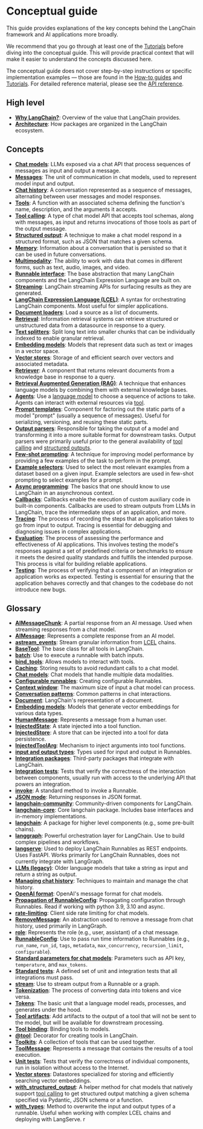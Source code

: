# Conceptual guide

This guide provides explanations of the key concepts behind the LangChain framework and AI applications more broadly.

We recommend that you go through at least one of the [Tutorials](/docs/tutorials) before diving into the conceptual guide. This will provide practical context that will make it easier to understand the concepts discussed here.

The conceptual guide does not cover step-by-step instructions or specific implementation examples — those are found in the [How-to guides](/docs/how_to/) and [Tutorials](/docs/tutorials). For detailed reference material, please see the [API reference](https://python.langchain.com/api_reference/).

## High level

- **[Why LangChain?](/docs/concepts/why_langchain)**: Overview of the value that LangChain provides.
- **[Architecture](/docs/concepts/architecture)**: How packages are organized in the LangChain ecosystem.

## Concepts

- **[Chat models](/docs/concepts/chat_models)**: LLMs exposed via a chat API that process sequences of messages as input and output a message.
- **[Messages](/docs/concepts/messages)**: The unit of communication in chat models, used to represent model input and output.
- **[Chat history](/docs/concepts/chat_history)**: A conversation represented as a sequence of messages, alternating between user messages and model responses.
- **[Tools](/docs/concepts/tools)**: A function with an associated schema defining the function's name, description, and the arguments it accepts.
- **[Tool calling](/docs/concepts/tool_calling)**: A type of chat model API that accepts tool schemas, along with messages, as input and returns invocations of those tools as part of the output message.
- **[Structured output](/docs/concepts/structured_outputs)**: A technique to make a chat model respond in a structured format, such as JSON that matches a given schema.
- **[Memory](https://langchain-ai.github.io/langgraph/concepts/memory/)**: Information about a conversation that is persisted so that it can be used in future conversations.
- **[Multimodality](/docs/concepts/multimodality)**: The ability to work with data that comes in different forms, such as text, audio, images, and video.
- **[Runnable interface](/docs/concepts/runnables)**: The base abstraction that many LangChain components and the LangChain Expression Language are built on.
- **[Streaming](/docs/concepts/streaming)**: LangChain streaming APIs for surfacing results as they are generated.
- **[LangChain Expression Language (LCEL)](/docs/concepts/lcel)**: A syntax for orchestrating LangChain components. Most useful for simpler applications.
- **[Document loaders](/docs/concepts/document_loaders)**: Load a source as a list of documents.
- **[Retrieval](/docs/concepts/retrieval)**: Information retrieval systems can retrieve structured or unstructured data from a datasource in response to a query.
- **[Text splitters](/docs/concepts/text_splitters)**: Split long text into smaller chunks that can be individually indexed to enable granular retrieval.
- **[Embedding models](/docs/concepts/embedding_models)**: Models that represent data such as text or images in a vector space.
- **[Vector stores](/docs/concepts/vectorstores)**: Storage of and efficient search over vectors and associated metadata.
- **[Retriever](/docs/concepts/retrievers)**: A component that returns relevant documents from a knowledge base in response to a query.
- **[Retrieval Augmented Generation (RAG)](/docs/concepts/rag)**: A technique that enhances language models by combining them with external knowledge bases.
- **[Agents](/docs/concepts/agents)**: Use a [language model](/docs/concepts/chat_models) to choose a sequence of actions to take. Agents can interact with external resources via [tool](/docs/concepts/tools).
- **[Prompt templates](/docs/concepts/prompt_templates)**: Component for factoring out the static parts of a model "prompt" (usually a sequence of messages). Useful for serializing, versioning, and reusing these static parts.
- **[Output parsers](/docs/concepts/output_parsers)**: Responsible for taking the output of a model and transforming it into a more suitable format for downstream tasks. Output parsers were primarily useful prior to the general availability of [tool calling](/docs/concepts/tool_calling) and [structured outputs](/docs/concepts/structured_outputs).
- **[Few-shot prompting](/docs/concepts/few_shot_prompting)**: A technique for improving model performance by providing a few examples of the task to perform in the prompt.
- **[Example selectors](/docs/concepts/example_selectors)**: Used to select the most relevant examples from a dataset based on a given input. Example selectors are used in few-shot prompting to select examples for a prompt.
- **[Async programming](/docs/concepts/async)**: The basics that one should know to use LangChain in an asynchronous context.
- **[Callbacks](/docs/concepts/callbacks)**: Callbacks enable the execution of custom auxiliary code in built-in components. Callbacks are used to stream outputs from LLMs in LangChain, trace the intermediate steps of an application, and more.
- **[Tracing](/docs/concepts/tracing)**: The process of recording the steps that an application takes to go from input to output. Tracing is essential for debugging and diagnosing issues in complex applications.
- **[Evaluation](/docs/concepts/evaluation)**: The process of assessing the performance and effectiveness of AI applications. This involves testing the model's responses against a set of predefined criteria or benchmarks to ensure it meets the desired quality standards and fulfills the intended purpose. This process is vital for building reliable applications.
- **[Testing](/docs/concepts/testing)**: The process of verifying that a component of an integration or application works as expected. Testing is essential for ensuring that the application behaves correctly and that changes to the codebase do not introduce new bugs.

## Glossary

- **[AIMessageChunk](/docs/concepts/messages#aimessagechunk)**: A partial response from an AI message. Used when streaming responses from a chat model.
- **[AIMessage](/docs/concepts/messages#aimessage)**: Represents a complete response from an AI model.
- **[astream_events](/docs/concepts/chat_models#key-methods)**: Stream granular information from [LCEL](/docs/concepts/lcel) chains.
- **[BaseTool](/docs/concepts/tools/#tool-interface)**: The base class for all tools in LangChain.
- **[batch](/docs/concepts/runnables)**: Use to execute a runnable with batch inputs.
- **[bind_tools](/docs/concepts/tool_calling/#tool-binding)**: Allows models to interact with tools.
- **[Caching](/docs/concepts/chat_models#caching)**: Storing results to avoid redundant calls to a chat model.
- **[Chat models](/docs/concepts/multimodality/#multimodality-in-chat-models)**: Chat models that handle multiple data modalities.
- **[Configurable runnables](/docs/concepts/runnables/#configurable-runnables)**: Creating configurable Runnables.
- **[Context window](/docs/concepts/chat_models#context-window)**: The maximum size of input a chat model can process.
- **[Conversation patterns](/docs/concepts/chat_history#conversation-patterns)**: Common patterns in chat interactions.
- **[Document](https://python.langchain.com/api_reference/core/documents/langchain_core.documents.base.Document.html)**: LangChain's representation of a document.
- **[Embedding models](/docs/concepts/multimodality/#multimodality-in-embedding-models)**: Models that generate vector embeddings for various data types.
- **[HumanMessage](/docs/concepts/messages#humanmessage)**: Represents a message from a human user.
- **[InjectedState](/docs/concepts/tools#injectedstate)**: A state injected into a tool function.
- **[InjectedStore](/docs/concepts/tools#injectedstore)**: A store that can be injected into a tool for data persistence.
- **[InjectedToolArg](/docs/concepts/tools#injectedtoolarg)**: Mechanism to inject arguments into tool functions.
- **[input and output types](/docs/concepts/runnables#input-and-output-types)**: Types used for input and output in Runnables.
- **[Integration packages](/docs/concepts/architecture/#integration-packages)**: Third-party packages that integrate with LangChain.
- **[Integration tests](/docs/concepts/testing#integration-tests)**: Tests that verify the correctness of the interaction between components, usually run with access to the underlying API that powers an integration.
- **[invoke](/docs/concepts/runnables)**: A standard method to invoke a Runnable.
- **[JSON mode](/docs/concepts/structured_outputs#json-mode)**: Returning responses in JSON format.
- **[langchain-community](/docs/concepts/architecture#langchain-community)**: Community-driven components for LangChain.
- **[langchain-core](/docs/concepts/architecture#langchain-core)**: Core langchain package. Includes base interfaces and in-memory implementations.
- **[langchain](/docs/concepts/architecture#langchain)**: A package for higher level components (e.g., some pre-built chains).
- **[langgraph](/docs/concepts/architecture#langgraph)**: Powerful orchestration layer for LangChain. Use to build complex pipelines and workflows.
- **[langserve](/docs/concepts/architecture#langserve)**: Used to deploy LangChain Runnables as REST endpoints. Uses FastAPI. Works primarily for LangChain Runnables, does not currently integrate with LangGraph.
- **[LLMs (legacy)](/docs/concepts/text_llms)**: Older language models that take a string as input and return a string as output.
- **[Managing chat history](/docs/concepts/chat_history#managing-chat-history)**: Techniques to maintain and manage the chat history.
- **[OpenAI format](/docs/concepts/messages#openai-format)**: OpenAI's message format for chat models.
- **[Propagation of RunnableConfig](/docs/concepts/runnables/#propagation-of-runnableconfig)**: Propagating configuration through Runnables. Read if working with python 3.9, 3.10 and async.
- **[rate-limiting](/docs/concepts/chat_models#rate-limiting)**: Client side rate limiting for chat models.
- **[RemoveMessage](/docs/concepts/messages/#removemessage)**: An abstraction used to remove a message from chat history, used primarily in LangGraph.
- **[role](/docs/concepts/messages#role)**: Represents the role (e.g., user, assistant) of a chat message.
- **[RunnableConfig](/docs/concepts/runnables/#runnableconfig)**: Use to pass run time information to Runnables (e.g., `run_name`, `run_id`, `tags`, `metadata`, `max_concurrency`, `recursion_limit`, `configurable`).
- **[Standard parameters for chat models](/docs/concepts/chat_models#standard-parameters)**: Parameters such as API key, `temperature`, and `max_tokens`.
- **[Standard tests](/docs/concepts/testing#standard-tests)**: A defined set of unit and integration tests that all integrations must pass.
- **[stream](/docs/concepts/streaming)**: Use to stream output from a Runnable or a graph.
- **[Tokenization](/docs/concepts/tokens)**: The process of converting data into tokens and vice versa.
- **[Tokens](/docs/concepts/tokens)**: The basic unit that a language model reads, processes, and generates under the hood.
- **[Tool artifacts](/docs/concepts/tools#tool-artifacts)**: Add artifacts to the output of a tool that will not be sent to the model, but will be available for downstream processing.
- **[Tool binding](/docs/concepts/tool_calling#tool-binding)**: Binding tools to models.
- **[@tool](/docs/concepts/tools/#create-tools-using-the-tool-decorator)**: Decorator for creating tools in LangChain.
- **[Toolkits](/docs/concepts/tools#toolkits)**: A collection of tools that can be used together.
- **[ToolMessage](/docs/concepts/messages#toolmessage)**: Represents a message that contains the results of a tool execution.
- **[Unit tests](/docs/concepts/testing#unit-tests)**: Tests that verify the correctness of individual components, run in isolation without access to the Internet.
- **[Vector stores](/docs/concepts/vectorstores)**: Datastores specialized for storing and efficiently searching vector embeddings.
- **[with_structured_output](/docs/concepts/structured_outputs/#structured-output-method)**: A helper method for chat models that natively support [tool calling](/docs/concepts/tool_calling) to get structured output matching a given schema specified via Pydantic, JSON schema or a function.
- **[with_types](/docs/concepts/runnables#with_types)**: Method to overwrite the input and output types of a runnable. Useful when working with complex LCEL chains and deploying with LangServe.
r

